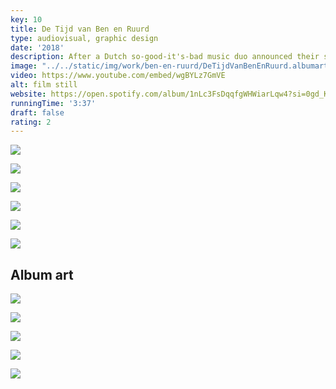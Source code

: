 ```yaml
---
key: 10
title: De Tijd van Ben en Ruurd
type: audiovisual, graphic design
date: '2018'
description: After a Dutch so-good-it's-bad music duo announced their stop, my friend Thomas Bodlaender was so devistated that he wrote a goodby song, for which I directed an accompanying music video with one of the actiual artists!
image: "../../static/img/work/ben-en-ruurd/DeTijdVanBenEnRuurd.albumart.jpg"
video: https://www.youtube.com/embed/wgBYLz7GmVE
alt: film still
website: https://open.spotify.com/album/1nLc3FsDqqfgWHWiarLqw4?si=0gd_KFGhQCeZRnx9t5KP_w
runningTime: '3:37'
draft: false
rating: 2
---
```


<Gallery width={50}>

![](../../static/img/work/ben-en-ruurd/stills/1.png)

![](../../static/img/work/ben-en-ruurd/stills/2.png)

![](../../static/img/work/ben-en-ruurd/stills/3.png)

![](../../static/img/work/ben-en-ruurd/stills/4.png)

![](../../static/img/work/ben-en-ruurd/stills/5.png)

![](../../static/img/work/ben-en-ruurd/stills/6.png)

</Gallery>



<Container>

## Album art

</Container>

![](../../static/img/work/ben-en-ruurd/DeTijdVanBenEnRuurd.albumart.png)

<Gallery width={25}>

![](../../static/img/work/ben-en-ruurd/4.png)

![](../../static/img/work/ben-en-ruurd/3.png)

![](../../static/img/work/ben-en-ruurd/2.png)

![](../../static/img/work/ben-en-ruurd/1.png)

</Gallery>


